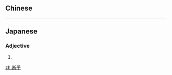 {{also|斷乎}}
==Chinese==
{{zh-see|斷乎}}

----

==Japanese==
{{ja-kanjitab|だん|こ|yomi=o}}

===Adjective===
{{ja-adj|infl=tari|だんこ}}

# {{alternative spelling of|lang=ja|断固}}

[[zh:断乎]]